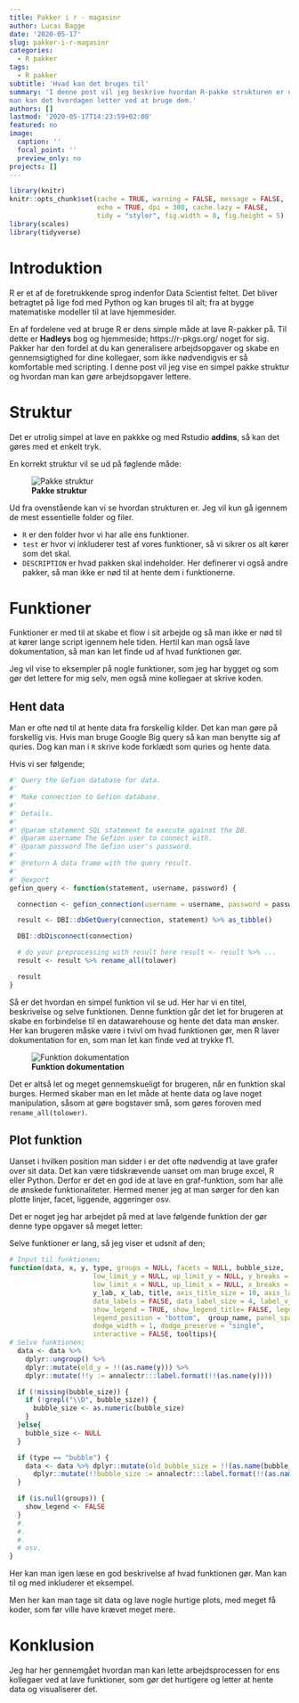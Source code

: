 ```yaml
---
title: Pakker i r - magasinr
author: Lucas Bagge
date: '2020-05-17'
slug: pakker-i-r-magasinr
categories:
  - R pakker
tags:
  - R pakker
subtitle: 'Hvad kan det bruges til'
summary: 'I denne post vil jeg beskrive hvordan R-pakke strukturen er og hvordan
man kan det hverdagen letter ved at bruge dem.'
authors: []
lastmod: '2020-05-17T14:23:59+02:00'
featured: no
image:
  caption: ''
  focal_point: ''
  preview_only: no
projects: []
---
```


```r
library(knitr)
knitr::opts_chunk$set(cache = TRUE, warning = FALSE, message = FALSE, 
                      echo = TRUE, dpi = 300, cache.lazy = FALSE,
                      tidy = "styler", fig.width = 8, fig.height = 5)
library(scales)
library(tidyverse)
```

# Introduktion

R er et af de foretrukkende sprog indenfor Data Scientist feltet. Det bliver
betragtet på lige fod med Python og kan bruges til alt; fra at bygge matematiske
modeller til at lave hjemmesider.

En af fordelene ved at bruge R er dens simple måde at lave R-pakker på. Til 
dette er **Hadleys** bog og hjemmeside; 
https://r-pkgs.org/
noget for sig.
Pakker har den fordel at du kan generalisere arbejdsopgaver og skabe en gennemsigtighed
for dine kollegaer, som ikke nødvendigvis er så komfortable med scripting.
I denne post vil jeg vise en simpel pakke struktur og hvordan man kan gøre arbejdsopgaver
lettere. 

# Struktur

Det er utrolig simpel at lave en pakkke og med Rstudio **addins**, så kan det 
gøres med et enkelt tryk.

En korrekt struktur vil se ud på føglende måde:

![**Pakke struktur**](/post/2020-05-17-pakker-i-r-magasinr_files/pakke_struktur.png.PNG)

Ud fra ovenstående kan vi se hvordan strukturen er. Jeg vil kun gå igennem de mest 
essentielle folder og filer.

- `R` er den folder hvor vi har alle ens funktioner.
- `test` er hvor vi inkluderer test af vores funktioner, så vi sikrer os alt 
kører som det skal.
- `DESCRIPTION` er hvad pakken skal indeholder. Her definerer vi også andre pakker,
så man ikke er nød til at hente dem i funktionerne.

# Funktioner

Funktioner er med til at skabe et flow i sit arbejde og så man ikke er nød til at
kører lange script igennem hele tiden. Hertil kan man også lave dokumentation, så 
man kan let finde ud af hvad funktionen gør. 

Jeg vil vise to eksempler på nogle funktioner, som jeg har bygget og som gør
det lettere for mig selv, men også mine kollegaer at skrive koden.

## Hent data

Man er ofte nød til at hente data fra forskellig kilder. Det kan man gøre på forskellig 
vis. Hvis man bruge Google Big query så kan man benytte sig af quries. Dog kan
man i `R` skrive kode forklædt som quries og hente data. 

Hvis vi ser følgende;

```r
#' Query the Gefion database for data.
#'
#' Make connection to Gefion database.
#'
#' Details.
#'
#' @param statement SQL statement to execute against the DB.
#' @param username The Gefion user to connect with.
#' @param password The Gefion user's password.
#'
#' @return A data frame with the query result.
#'
#' @export
gefion_query <- function(statement, username, password) {

  connection <- gefion_connection(username = username, password = password)

  result <- DBI::dbGetQuery(connection, statement) %>% as_tibble()

  DBI::dbDisconnect(connection)

  # do your preprocessing with result here result <- result %>% ...
  result <- result %>% rename_all(tolower)

  result
}
```

Så er det hvordan en simpel funktion vil se ud. Her har vi en titel, beskrivelse
og selve funktionen. Denne funktion går det let for brugeren at skabe en forbindelse
til en datawarehouse og hente det data man ønsker.
Her kan brugeren måske være i tvivl om hvad funktionen gør, men R laver dokumentation
for en, som man let kan finde ved at trykke f1.

![**Funktion dokumentation**](/post/2020-05-17-pakker-i-r-magasinr_files/docg.PNG)

Det er altså let og meget gennemskueligt for brugeren, når en funktion skal burges.
Hermed skaber man en let måde at hente data og lave noget manipulation, såsom
at gøre bogstaver små, som gøres foroven med `rename_all(tolower)`.

## Plot funktion

Uanset i hvilken position man sidder i er det ofte nødvendig at lave grafer over
sit data. Det kan være tidskrævende uanset om man bruge excel, R eller
Python. Derfor er det en god ide at lave en graf-funktion, som har alle de ønskede
funktionaliteter. Hermed mener jeg at man sørger for den kan plotte linjer, facet,
liggende, aggeringer osv.

Det er noget jeg har arbejdet på med at lave følgende funktion der gør
denne type opgaver så meget letter:

Selve funktioner er lang, så jeg viser et udsnit af den;

```r
# Input til funktionen;
function(data, x, y, type, groups = NULL, facets = NULL, bubble_size,
                     low_limit_y = NULL, up_limit_y = NULL, y_breaks = 5,
                     low_limit_x = NULL, up_limit_x = NULL, x_breaks = 5,
                     y_lab, x_lab, title, axis_title_size = 10, axis_label_size = 8,
                     data_labels = FALSE, data_label_size = 4, label_vjust = 1, label_hjust = 0.5,
                     show_legend = TRUE, show_legend_title= FALSE, legend_cols = 4,
                     legend_position = "bottom",  group_name, panel_spaces = 2, scale_y_lab = T,
                     dodge_width = 1, dodge_preserve = "single",
                     interactive = FALSE, tooltips){
# Selve funktionen;
  data <- data %>%
    dplyr::ungroup() %>%
    dplyr::mutate(old_y = !!(as.name(y))) %>%
    dplyr::mutate(!!y := annalectr:::label.format(!!(as.name(y))))

  if (!missing(bubble_size)) {
    if (!grepl("\\D", bubble_size)) {
      bubble_size <- as.numeric(bubble_size)
    }
  }else{
    bubble_size <- NULL
  }

  if (type == "bubble") {
    data <- data %>% dplyr::mutate(old_bubble_size = !!(as.name(bubble_size))) %>%
      dplyr::mutate(!!bubble_size := annalectr:::label.format(!!(as.name(bubble_size))))
  }

  if (is.null(groups)) {
    show_legend <- FALSE
  }
  #.
  #.
  #.
  # osv.
}
```

Her kan man igen læse en god beskrivelse af hvad funktionen gør. Man kan til og 
med inkluderer et eksempel.

Men her kan man tage sit data og lave nogle hurtige plots, med meget få koder,
som før ville have krævet meget mere.

# Konklusion

Jeg har her gennemgået hvordan man kan lette arbejdsprocessen for ens kollegaer
ved at lave funktioner, som gør det hurtigere og letter at hente data og
visualiserer det.



